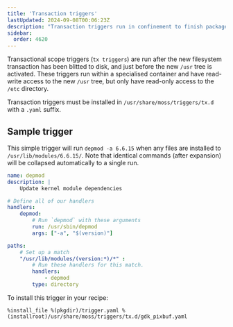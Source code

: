 ```yaml
---
title: 'Transaction triggers'
lastUpdated: 2024-09-08T00:06:23Z
description: "Transaction triggers run in confinement to finish package configuration tasks"
sidebar:
  order: 4620
---
```


Transactional scope triggers (`tx triggers`) are run after the new filesystem transaction has been
blitted to disk, and just before the new `/usr` tree is activated. These triggers run within a specialised
container and have read-write access to the new `/usr` tree, but only have read-only access to the `/etc`
directory.

Transaction triggers must be installed in `/usr/share/moss/triggers/tx.d` with a `.yaml` suffix.

## Sample trigger

This simple trigger will run `depmod -a 6.6.15` when any files are installed to `/usr/lib/modules/6.6.15/`.
Note that identical commands (after expansion) will be collapsed automatically to a single run.

```yaml
name: depmod
description: |
    Update kernel module dependencies

# Define all of our handlers
handlers:
    depmod:
        # Run `depmod` with these arguments
        run: /usr/sbin/depmod
        args: ["-a", "$(version)"]

paths:
    # Set up a match
    "/usr/lib/modules/(version:*)/*" :
        # Run these handlers for this match.
        handlers:
            - depmod
        type: directory
```

To install this trigger in your recipe:

```shell
%install_file %(pkgdir)/trigger.yaml %(installroot)/usr/share/moss/triggers/tx.d/gdk_pixbuf.yaml
```
